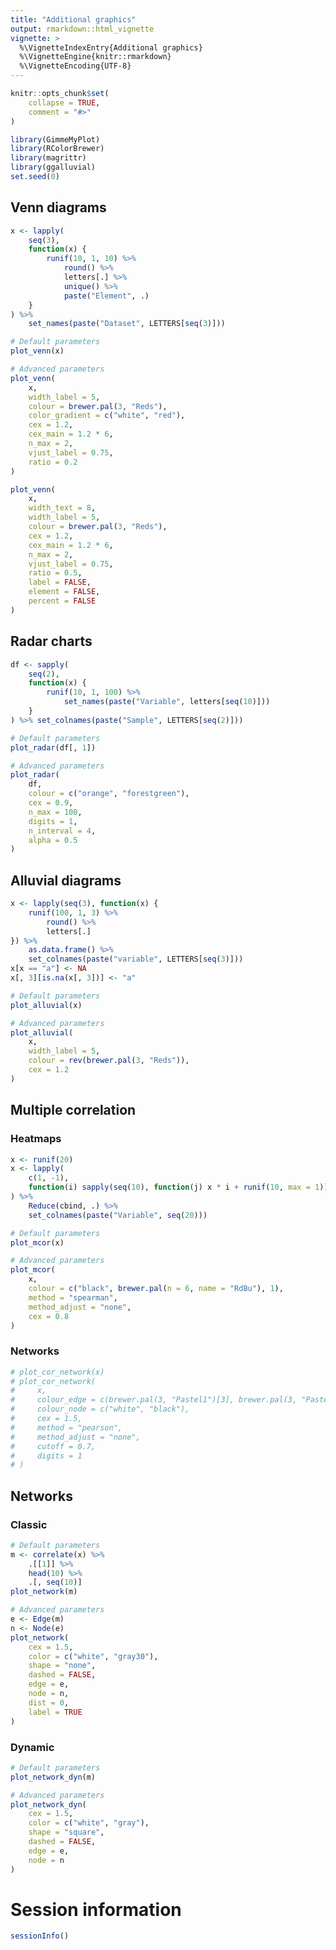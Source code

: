 ```yaml
---
title: "Additional graphics"
output: rmarkdown::html_vignette
vignette: >
  %\VignetteIndexEntry{Additional graphics}
  %\VignetteEngine{knitr::rmarkdown}
  %\VignetteEncoding{UTF-8}
---
```


```r
knitr::opts_chunk$set(
    collapse = TRUE,
    comment = "#>"
)
```

```r
library(GimmeMyPlot)
library(RColorBrewer)
library(magrittr)
library(ggalluvial)
set.seed(0)
```

## Venn diagrams
```r
x <- lapply(
    seq(3),
    function(x) {
        runif(10, 1, 10) %>%
            round() %>%
            letters[.] %>%
            unique() %>%
            paste("Element", .)
    }
) %>%
    set_names(paste("Dataset", LETTERS[seq(3)]))

# Default parameters
plot_venn(x)
```

```r
# Advanced parameters
plot_venn(
    x,
    width_label = 5,
    colour = brewer.pal(3, "Reds"),
    color_gradient = c("white", "red"),
    cex = 1.2,
    cex_main = 1.2 * 6,
    n_max = 2,
    vjust_label = 0.75,
    ratio = 0.2
)

plot_venn(
    x,
    width_text = 8,
    width_label = 5,
    colour = brewer.pal(3, "Reds"),
    cex = 1.2,
    cex_main = 1.2 * 6,
    n_max = 2,
    vjust_label = 0.75,
    ratio = 0.5,
    label = FALSE,
    element = FALSE,
    percent = FALSE
)
```

## Radar charts
```r
df <- sapply(
    seq(2),
    function(x) {
        runif(10, 1, 100) %>%
            set_names(paste("Variable", letters[seq(10)]))
    }
) %>% set_colnames(paste("Sample", LETTERS[seq(2)]))

# Default parameters
plot_radar(df[, 1])
```

```r
# Advanced parameters
plot_radar(
    df,
    colour = c("orange", "forestgreen"),
    cex = 0.9,
    n_max = 100,
    digits = 1,
    n_interval = 4,
    alpha = 0.5
)
```

## Alluvial diagrams
```r
x <- lapply(seq(3), function(x) {
    runif(100, 1, 3) %>%
        round() %>%
        letters[.]
}) %>%
    as.data.frame() %>%
    set_colnames(paste("variable", LETTERS[seq(3)]))
x[x == "a"] <- NA
x[, 3][is.na(x[, 3])] <- "a"

# Default parameters
plot_alluvial(x)

# Advanced parameters
plot_alluvial(
    x,
    width_label = 5,
    colour = rev(brewer.pal(3, "Reds")),
    cex = 1.2
)
```

## Multiple correlation
### Heatmaps
```r
x <- runif(20)
x <- lapply(
    c(1, -1),
    function(i) sapply(seq(10), function(j) x * i + runif(10, max = 1))
) %>%
    Reduce(cbind, .) %>%
    set_colnames(paste("Variable", seq(20)))

# Default parameters
plot_mcor(x)

# Advanced parameters
plot_mcor(
    x,
    colour = c("black", brewer.pal(n = 6, name = "RdBu"), 1),
    method = "spearman",
    method_adjust = "none",
    cex = 0.8
)
```

### Networks
```r
# plot_cor_network(x)
# plot_cor_network(
#     x,
#     colour_edge = c(brewer.pal(3, "Pastel1")[3], brewer.pal(3, "Pastel1")[1]),
#     colour_node = c("white", "black"),
#     cex = 1.5,
#     method = "pearson",
#     method_adjust = "none",
#     cutoff = 0.7,
#     digits = 1
# )
```

## Networks
### Classic
```r
# Default parameters
m <- correlate(x) %>%
    .[[1]] %>%
    head(10) %>%
    .[, seq(10)]
plot_network(m)
```

```r
# Advanced parameters
e <- Edge(m)
n <- Node(e)
plot_network(
    cex = 1.5,
    color = c("white", "gray30"),
    shape = "none",
    dashed = FALSE,
    edge = e,
    node = n,
    dist = 0,
    label = TRUE
)
```

### Dynamic
```r
# Default parameters
plot_network_dyn(m)

# Advanced parameters
plot_network_dyn(
    cex = 1.5,
    color = c("white", "gray"),
    shape = "square",
    dashed = FALSE,
    edge = e,
    node = n
)
```

# Session information
```r
sessionInfo()
```

